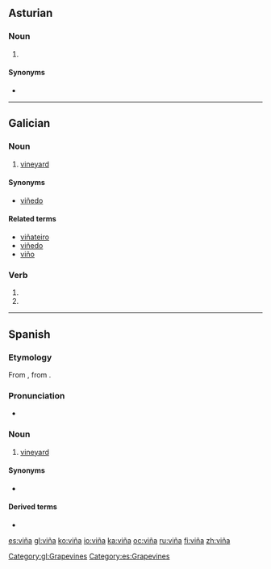 {{also|vina|Viña}}
==Asturian==

===Noun===
{{ast-noun|f|viñes}}

# {{l/en|vineyard}} {{gloss|grape plantation}}

====Synonyms====
* {{l|ast|viñéu}}
----
{{DEFAULTSORT:vina}}
==Galician==

===Noun===
{{gl-noun|f}}

# [[vineyard]]

====Synonyms====
* {{sense|vineyard}} [[viñedo]]

====Related terms====
* [[viñateiro]]
* [[viñedo]]
* [[viño]]

===Verb===
{{gl-verb-form}}

# {{conjugation of|vir||1|s|imperf|ind|lang=gl}}
# {{conjugation of|vir||3|s|imperf|ind|lang=gl}}

[[Category:gl:Grapevines]]

----

==Spanish==
{{wikipedia|lang=es}}

===Etymology===
From {{etyl|la|es}} {{term|vīnea||lang=la||vineyard, grapevine}}, from {{term|vīnum||lang=la|wine}}.

===Pronunciation===
* {{IPA|/ˈbi.ɲa/|lang=es}}

===Noun===
{{es-noun|f}}

# [[vineyard]]

====Synonyms====
* {{l|es|viñedo|g=m}}

====Derived terms====
* {{l|es|viñador|g=m}}

[[Category:es:Grapevines]]

[[es:viña]]
[[gl:viña]]
[[ko:viña]]
[[io:viña]]
[[ka:viña]]
[[oc:viña]]
[[ru:viña]]
[[fi:viña]]
[[zh:viña]]